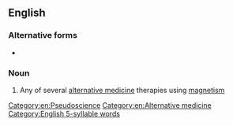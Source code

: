 {{also|magno-therapy}}
==English==

===Alternative forms===
* {{l|en|magno-therapy}}

===Noun===
{{en-noun|magnotherapies}}

# Any of several [[alternative medicine]] therapies using [[magnetism]]

[[Category:en:Pseudoscience]]
[[Category:en:Alternative medicine]]
[[Category:English 5-syllable words]]